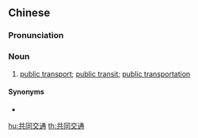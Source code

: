 ==Chinese==
{{zh-forms|type=22}}

===Pronunciation===
{{zh-pron
|m=gòngtóng jiāotōng
|c=gung6 tung4 gaau1 tung1
|h=pfs=khiung-thùng kâu-thûng
|cat=n
}}

===Noun===
{{zh-noun}}

# [[public transport]]; [[public transit]]; [[public transportation]]

====Synonyms====
* {{zh-l|公共交通}}

[[hu:共同交通]]
[[th:共同交通]]